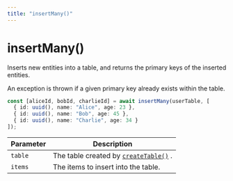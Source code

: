 ```yaml
---
title: "insertMany()"
---
```


# insertMany()

Inserts new entities into a table, and returns the primary keys of the inserted entities.

An exception is thrown if a given primary key already exists within the table.

```ts
const [aliceId, bobId, charlieId] = await insertMany(userTable, [
  { id: uuid(), name: "Alice", age: 23 },
  { id: uuid(), name: "Bob", age: 45 },
  { id: uuid(), name: "Charlie", age: 34 }
]);
```

| Parameter  | Description                                                           |
| ---------- | --------------------------------------------------------------------- |
| `table`    | The table created by [`createTable()`](/docs/reference/createTable) . |
| `items`    | The items to insert into the table.                                    |
